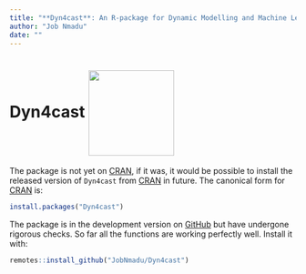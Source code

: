 ```yaml
---
title: "**Dyn4cast**: An R-package for Dynamic Modelling and Machine Learning Environment"
author: "Job Nmadu"
date: ""
---
```


# Dyn4cast  <img src="https://github.com/JobNmadu/Dyn4cast/blob/master/man/figures/logo.png" align="center" alt="" width="150" height="150" /> 


The package is not yet on [CRAN](https://cran.r-project.org/), if it was, it would be possible to install the released version of `Dyn4cast` from [CRAN](https://cran.r-project.org/) in future. The canonical form for [CRAN](https://cran.r-project.org/) is:

```r 
install.packages("Dyn4cast")
```

The package is in the development version on [GitHub](https://github.com/JobNmadu/Dyn4cast) but have undergone rigorous checks. So far all the functions are working perfectly well. Install it with:

```r
remotes::install_github("JobNmadu/Dyn4cast")
```
